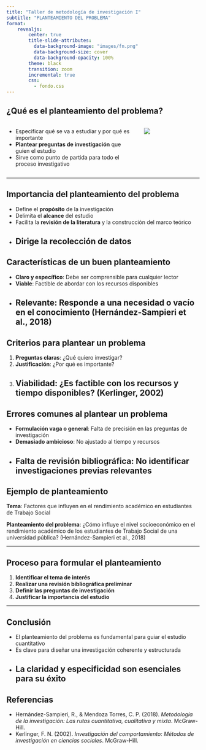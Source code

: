 ```yaml
---
title: "Taller de metodología de investigación I"
subtitle: "PLANTEAMIENTO DEL PROBLEMA"
format:
    revealjs:
        center: true
        title-slide-attributes: 
          data-background-image: "images/fn.png"
          data-background-size: cover
          data-background-opacity: 100%
        theme: black
        transition: zoom
        incremental: true
        css:
          - fondo.css
---
```


## ¿Qué es el planteamiento del problema?

::::{.columns}
:::{.column width=70%}
- Especificar qué se va a estudiar y por qué es importante
- **Plantear preguntas de investigación** que guíen el estudio
- Sirve como punto de partida para todo el proceso investigativo

:::
:::{.column width=30%}
![](images/plant.webp)
:::
::::

---



## Importancia del planteamiento del problema 

- Define el **propósito** de la investigación
- Delimita el **alcance** del estudio
- Facilita la **revisión de la literatura** y la construcción del marco teórico
- Dirige la **recolección de datos**
---

## Características de un buen planteamiento

- **Claro y específico**: Debe ser comprensible para cualquier lector
- **Viable**: Factible de abordar con los recursos disponibles
- **Relevante**: Responde a una necesidad o vacío en el conocimiento (Hernández-Sampieri et al., 2018)
---

## Criterios para plantear un problema

1. **Preguntas claras**: ¿Qué quiero investigar?
2. **Justificación**: ¿Por qué es importante?
3. **Viabilidad**: ¿Es factible con los recursos y tiempo disponibles? (Kerlinger, 2002)
---

## Errores comunes al plantear un problema

- **Formulación vaga o general**: Falta de precisión en las preguntas de investigación
- **Demasiado ambicioso**: No ajustado al tiempo y recursos
- **Falta de revisión bibliográfica**: No identificar investigaciones previas relevantes
---

## Ejemplo de planteamiento

**Tema**: Factores que influyen en el rendimiento académico en estudiantes de Trabajo Social

**Planteamiento del problema**: ¿Cómo influye el nivel socioeconómico en el rendimiento académico de los estudiantes de Trabajo Social de una universidad pública? (Hernández-Sampieri et al., 2018)

---

## Proceso para formular el planteamiento

1. **Identificar el tema de interés**
2. **Realizar una revisión bibliográfica preliminar**
3. **Definir las preguntas de investigación**
4. **Justificar la importancia del estudio**

---

## Conclusión

- El planteamiento del problema es fundamental para guiar el estudio cuantitativo
- Es clave para diseñar una investigación coherente y estructurada
- La claridad y especificidad son esenciales para su éxito
---

## Referencias

- Hernández-Sampieri, R., & Mendoza Torres, C. P. (2018). *Metodología de la investigación: Las rutas cuantitativa, cualitativa y mixta*. McGraw-Hill.
- Kerlinger, F. N. (2002). *Investigación del comportamiento: Métodos de investigación en ciencias sociales*. McGraw-Hill.



<script>
    document.addEventListener('DOMContentLoaded', (event) => {
        const synth = window.speechSynthesis;
        let utterance;
        let speaking = false;
        let paused = false;

        const readIncrementalContent = (element) => {
            if (utterance && synth.speaking) {
                synth.cancel();
            }
            let textToRead = element.textContent;

            if (textToRead.trim() !== '') {
                utterance = new SpeechSynthesisUtterance(textToRead);
                synth.speak(utterance);
            }
        };

        const readCurrentSlide = () => {
            if (utterance && synth.speaking) {
                synth.cancel();
            }
            const currentSlide = document.querySelector('.present');
            const visibleElements = currentSlide.querySelectorAll('h1, h2, h3, h4, h5, h6, p, li:not([aria-hidden="true"]):not(.fragment)');
            let textToRead = '';

            visibleElements.forEach((el) => {
                if (getComputedStyle(el).display !== 'none') {
                    textToRead += el.textContent + ' ';
                }
            });

            if (textToRead.trim() !== '') {
                utterance = new SpeechSynthesisUtterance(textToRead);
                synth.speak(utterance);
            }
        };

        document.addEventListener('keydown', (event) => {
            if (event.key.toLowerCase() === 'q') {
                if (paused) {
                    synth.resume();
                } else {
                    synth.pause();
                }
                paused = !paused;
                speaking = synth.speaking;
            }
        });

        Reveal.on('slidechanged', (event) => {
            readCurrentSlide();
        });

        Reveal.on('fragmentshown', (event) => {
            readIncrementalContent(event.fragment);
        });

        // Initialize Reveal.js
        Reveal.initialize();
    });
</script>